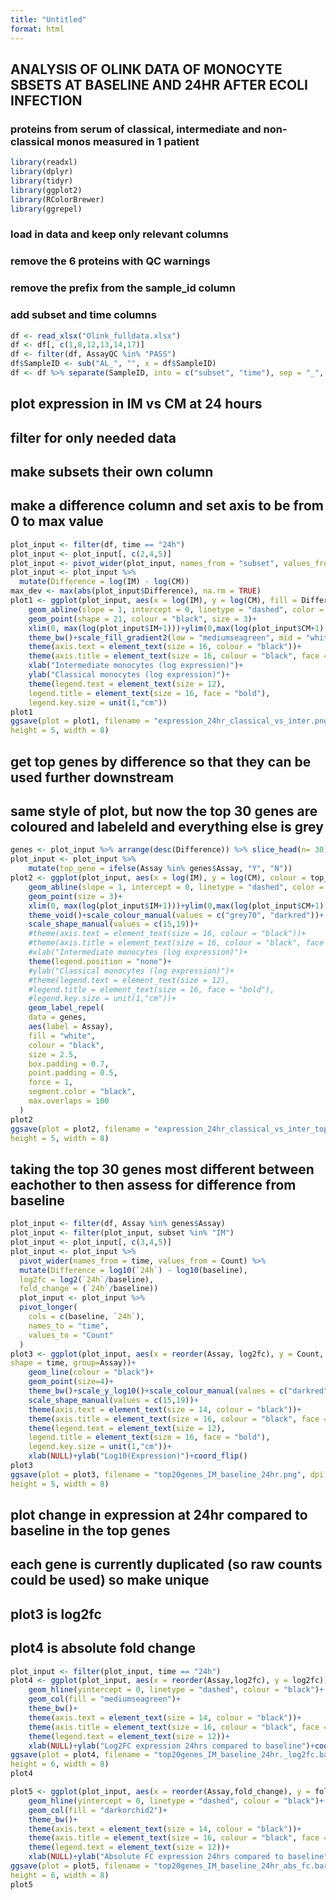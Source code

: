 ```yaml
---
title: "Untitled"
format: html
---
```


## ANALYSIS OF OLINK DATA OF MONOCYTE SBSETS AT BASELINE AND 24HR AFTER ECOLI INFECTION

### proteins from serum of classical, intermediate and non-classical monos measured in 1 patient

```r
library(readxl)
library(dplyr)
library(tidyr)
library(ggplot2)
library(RColorBrewer)
library(ggrepel)
```

### load in data and keep only relevant columns

### remove the 6 proteins with QC warnings

### remove the prefix from the sample_id column

### add subset and time columns

```r
df <- read_xlsx("Olink_fulldata.xlsx")
df <- df[, c(1,8,12,13,14,17)]
df <- filter(df, AssayQC %in% "PASS")
df$SampleID <- sub("AL_", "", x = df$SampleID)
df <- df %>% separate(SampleID, into = c("subset", "time"), sep = "_", remove = F)
```

## plot expression in IM vs CM at 24 hours
## filter for only needed data
## make subsets their own column
## make a difference column and set axis to be from 0 to max value
```r
plot_input <- filter(df, time == "24h")
plot_input <- plot_input[, c(2,4,5)]
plot_input <- pivot_wider(plot_input, names_from = "subset", values_from = "Count")
plot_input <- plot_input %>%
  mutate(Difference = log(IM) - log(CM))
max_dev <- max(abs(plot_input$Difference), na.rm = TRUE)
plot1 <- ggplot(plot_input, aes(x = log(IM), y = log(CM), fill = Difference))+
    geom_abline(slope = 1, intercept = 0, linetype = "dashed", color = "black")+
    geom_point(shape = 21, colour = "black", size = 3)+
    xlim(0, max(log(plot_input$IM+1)))+ylim(0,max(log(plot_input$CM+1)))+
    theme_bw()+scale_fill_gradient2(low = "mediumseagreen", mid = "white", high = "darkorchid2", midpoint = 0)+
    theme(axis.text = element_text(size = 16, colour = "black"))+
    theme(axis.title = element_text(size = 16, colour = "black", face = "bold"))+
    xlab("Intermediate monocytes (log expression)")+
    ylab("Classical monocytes (log expression)")+
    theme(legend.text = element_text(size = 12),
    legend.title = element_text(size = 16, face = "bold"),
    legend.key.size = unit(1,"cm"))
plot1
ggsave(plot = plot1, filename = "expression_24hr_classical_vs_inter.png", dpi = 500,
height = 5, width = 8)
```

## get top genes by difference so that they can be used further downstream
## same style of plot, but now the top 30 genes are coloured and labeleld and everything else is grey
```r
genes <- plot_input %>% arrange(desc(Difference)) %>% slice_head(n= 30)
plot_input <- plot_input %>%
    mutate(top_gene = ifelse(Assay %in% genes$Assay, "Y", "N")) 
plot2 <- ggplot(plot_input, aes(x = log(IM), y = log(CM), colour = top_gene))+
    geom_abline(slope = 1, intercept = 0, linetype = "dashed", color = "black")+
    geom_point(size = 3)+
    xlim(0, max(log(plot_input$IM+1)))+ylim(0,max(log(plot_input$CM+1)))+
    theme_void()+scale_colour_manual(values = c("grey70", "darkred"))+
    scale_shape_manual(values = c(15,19))+
    #theme(axis.text = element_text(size = 16, colour = "black"))+
    #theme(axis.title = element_text(size = 16, colour = "black", face = "bold"))+
    #xlab("Intermediate monocytes (log expression)")+
    theme(legend.position = "none")+
    #ylab("Classical monocytes (log expression)")+
    #theme(legend.text = element_text(size = 12),
    #legend.title = element_text(size = 16, face = "bold"),
    #legend.key.size = unit(1,"cm"))+
    geom_label_repel(
    data = genes,
    aes(label = Assay),
    fill = "white",
    colour = "black",
    size = 2.5,
    box.padding = 0.7,
    point.padding = 0.5,
    force = 1,
    segment.color = "black",
    max.overlaps = 100
  )
plot2
ggsave(plot = plot2, filename = "expression_24hr_classical_vs_inter_top_labelled.png", dpi = 500,
height = 5, width = 8)
```

## taking the top 30 genes most different between eachother to then assess for difference from baseline
```r
plot_input <- filter(df, Assay %in% genes$Assay)
plot_input <- filter(plot_input, subset %in% "IM")
plot_input <- plot_input[, c(3,4,5)]
plot_input <- plot_input %>%
  pivot_wider(names_from = time, values_from = Count) %>%
  mutate(Difference = log10(`24h`) - log10(baseline),
  log2fc = log2(`24h`/baseline),
  fold_change = (`24h`/baseline))
  plot_input <- plot_input %>%
  pivot_longer(
    cols = c(baseline, `24h`),
    names_to = "time",
    values_to = "Count"
  )
plot3 <- ggplot(plot_input, aes(x = reorder(Assay, log2fc), y = Count, colour = time,
shape = time, group=Assay))+
    geom_line(colour = "black")+
    geom_point(size=4)+
    theme_bw()+scale_y_log10()+scale_colour_manual(values = c("darkred","indianred"))+
    scale_shape_manual(values = c(15,19))+
    theme(axis.text = element_text(size = 14, colour = "black"))+
    theme(axis.title = element_text(size = 16, colour = "black", face = "bold"))+
    theme(legend.text = element_text(size = 12),
    legend.title = element_text(size = 16, face = "bold"),
    legend.key.size = unit(1,"cm"))+
    xlab(NULL)+ylab("Log10(Expression)")+coord_flip()
plot3
ggsave(plot = plot3, filename = "top20genes_IM_baseline_24hr.png", dpi = 500,
height = 5, width = 8)
```

## plot change in expression at 24hr compared to baseline in the top genes
## each gene is currently duplicated (so raw counts could be used) so make unique
## plot3 is log2fc
## plot4 is absolute fold change

```r
plot_input <- filter(plot_input, time == "24h")
plot4 <- ggplot(plot_input, aes(x = reorder(Assay,log2fc), y = log2fc))+
    geom_hline(yintercept = 0, linetype = "dashed", colour = "black")+
    geom_col(fill = "mediumseagreen")+
    theme_bw()+
    theme(axis.text = element_text(size = 14, colour = "black"))+
    theme(axis.title = element_text(size = 16, colour = "black", face = "bold"))+
    theme(legend.text = element_text(size = 12))+
    xlab(NULL)+ylab("Log2FC expression 24hrs compared to baseline")+coord_flip()
ggsave(plot = plot4, filename = "top20genes_IM_baseline_24hr._log2fc.barplot.png", dpi = 500,
height = 6, width = 8)
plot4

plot5 <- ggplot(plot_input, aes(x = reorder(Assay,fold_change), y = fold_change))+
    geom_hline(yintercept = 0, linetype = "dashed", colour = "black")+
    geom_col(fill = "darkorchid2")+
    theme_bw()+
    theme(axis.text = element_text(size = 14, colour = "black"))+
    theme(axis.title = element_text(size = 16, colour = "black", face = "bold"))+
    theme(legend.text = element_text(size = 12))+
    xlab(NULL)+ylab("Absolute FC expression 24hrs compared to baseline")+coord_flip()
ggsave(plot = plot5, filename = "top20genes_IM_baseline_24hr_abs_fc.barplot.png", dpi = 500,
height = 6, width = 8)
plot5
```